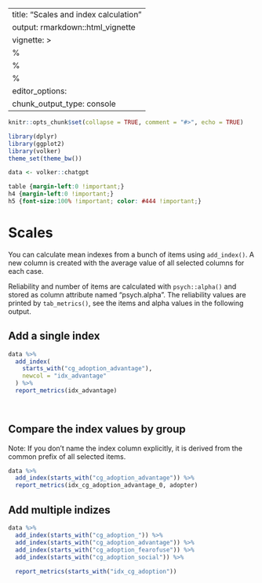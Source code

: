 
---
title: "Scales and index calculation"
output: rmarkdown::html_vignette
vignette: >
  %\VignetteIndexEntry{Scales and index calculation}
  %\VignetteEncoding{UTF-8}
  %\VignetteEngine{knitr::rmarkdown}
editor_options: 
  chunk_output_type: console
---

```r
knitr::opts_chunk$set(collapse = TRUE, comment = "#>", echo = TRUE)

library(dplyr)
library(ggplot2)
library(volker)
theme_set(theme_bw())

data <- volker::chatgpt

```

```css
table {margin-left:0 !important;}
h4 {margin-left:0 !important;}
h5 {font-size:100% !important; color: #444 !important;}
```


# Scales

You can calculate mean indexes from a bunch of items using `add_index()`. 
A new column is created with the average value of all selected columns
for each case. 

Reliability and number of items are calculated with `psych::alpha()`
and stored as column attribute named "psych.alpha". The reliability values 
are printed by `tab_metrics()`, see the items and alpha values in the following output.

## Add a single index
```r

data %>%
  add_index(
    starts_with("cg_adoption_advantage"),
    newcol = "idx_advantage"
  ) %>%
  report_metrics(idx_advantage)

  
```


## Compare the index values by group

Note: If you don't name the index column explicitly,
it is derived from the common prefix of all selected items.

```r
data %>%
  add_index(starts_with("cg_adoption_advantage")) %>%
  report_metrics(idx_cg_adoption_advantage_0, adopter)
```

## Add multiple indizes
```r
data %>%
  add_index(starts_with("cg_adoption_")) %>%
  add_index(starts_with("cg_adoption_advantage")) %>%
  add_index(starts_with("cg_adoption_fearofuse")) %>%
  add_index(starts_with("cg_adoption_social")) %>%
  
  report_metrics(starts_with("idx_cg_adoption"))
```

